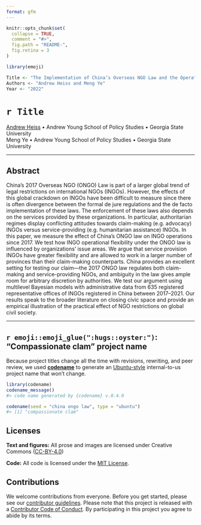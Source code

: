 ```yaml
---
format: gfm
---
```


<!-- README.md is generated from README.qmd. Please edit that file -->

```r
knitr::opts_chunk$set(
  collapse = TRUE,
  comment = "#>",
  fig.path = "README-",
  fig.retina = 3
)

library(emoji)

Title <- "The Implementation of China’s Overseas NGO Law and the Operating Space for International Civil Society"
Authors <- "Andrew Heiss and Meng Ye"
Year <- "2022"
```

# `r Title`

[Andrew Heiss](https://www.andrewheiss.com/) • Andrew Young School of Policy Studies • Georgia State University  
Meng Ye • Andrew Young School of Policy Studies • Georgia State University

---

## Abstract

China’s 2017 Overseas NGO (ONGO) Law is part of a larger global trend of legal restrictions on international NGOs (INGOs). However, the effects of this global crackdown on INGOs have been difficult to measure since there is often divergence between the formal de jure regulations and the de facto implementation of these laws. The enforcement of these laws also depends on the services provided by these organizations. In particular, authoritarian regimes display conflicting attitudes towards claim-making (e.g. advocacy) INGOs versus service-providing (e.g. humanitarian assistance) INGOs. In this paper, we measure the effect of China’s ONGO law on INGO operations since 2017. We test how INGO operational flexibility under the ONGO law is influenced by organizations’ issue areas. We argue that service provision INGOs have greater flexibility and are allowed to work in a larger number of provinces than their claim-making counterparts. China provides an excellent setting for testing our claim—the 2017 ONGO law regulates both claim-making and service-providing NGOs, and ambiguity in the law gives ample room for arbitrary discretion by authorities. We test our argument using multilevel Bayesian models with administrative data from 635 registered representative offices of INGOs registered in China between 2017–2021. Our results speak to the broader literature on closing civic space and provide an empirical illustration of the practical effect of NGO restrictions on global civil society.

---

## `r emoji::emoji_glue(":hugs::oyster:")`: "Compassionate clam" project name

Because project titles change all the time with revisions, rewriting, and peer review, we used [**codename**](http://svmiller.com/codename/) to generate an [Ubuntu-style](https://wiki.ubuntu.com/DevelopmentCodeNames) internal-to-us project name that won't change.

```r
library(codename)
codename_message()
#> code name generated by {codename} v.0.4.0

codename(seed = "china ongo law", type = "ubuntu")
#> [1] "compassionate clam"
```

## Licenses

**Text and figures:** All prose and images are licensed under Creative Commons ([CC-BY-4.0](http://creativecommons.org/licenses/by/4.0/))

**Code:** All code is licensed under the [MIT License](LICENSE.md).

## Contributions

We welcome contributions from everyone. Before you get started, please see our [contributor guidelines](CONTRIBUTING.md). Please note that this project is released with a [Contributor Code of Conduct](https://contributor-covenant.org/version/2/1/CODE_OF_CONDUCT.html). By participating in this project you agree to abide by its terms.
